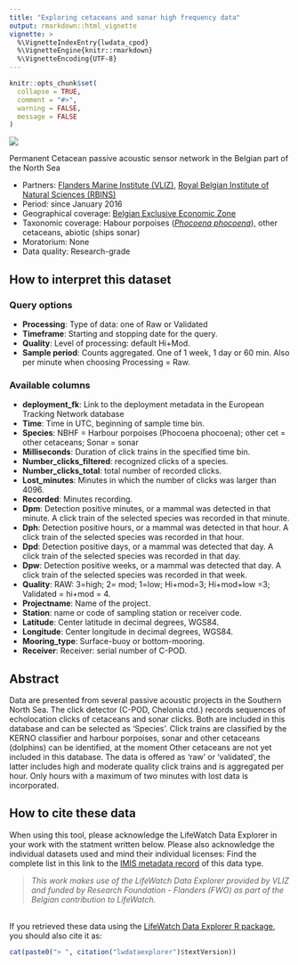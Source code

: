 ```yaml
---
title: "Exploring cetaceans and sonar high frequency data"
output: rmarkdown::html_vignette
vignette: >
  %\VignetteIndexEntry{lwdata_cpod}
  %\VignetteEngine{knitr::rmarkdown}
  %\VignetteEncoding{UTF-8}
---
```


```r
knitr::opts_chunk$set(
  collapse = TRUE,
  comment = "#>",
  warning = FALSE,
  message = FALSE
)
```

<!--- Insert image -->
<img src='lwdata_cpod.png' class='rightimg'/>

<!--- Describe datatype in one or two sentences. -->
Permanent Cetacean passive acoustic sensor network in the Belgian part of the North Sea

- Partners: [Flanders Marine Institute (VLIZ)](https://www.vliz.be/en/imis?module=institute&insid=36), [Royal Belgian Institute of Natural Sciences (RBINS)](https://www.vliz.be/en/imis?module=institute&insid=1883)
- Period: since January 2016
- Geographical coverage: [Belgian Exclusive Economic Zone](https://www.marineregions.org/gazetteer.php?p=details&id=3293)
- Taxonomic coverage: Habour porpoises (_[Phocoena phocoena](https://www.marinespecies.org/aphia.php?p=taxdetails&id=137117)_), other cetaceans, abiotic (ships sonar)
- Moratorium: None
- Data quality: Research-grade
 
## How to interpret this dataset
 
### Query options
* **Processing**: Type of data: one of Raw or Validated
* **Timeframe**: Starting and stopping date for the query.
* **Quality**:  Level of processing: default Hi+Mod.
* **Sample period**: Counts aggregated. One of 1 week, 1 day or 60 min. Also per minute when choosing Processing = Raw.
 
### Available columns
* **deployment_fk**: Link to the deployment metadata in the European Tracking Network database
* **Time**: Time in UTC, beginning of sample time bin.
* **Species**: NBHF = Harbour porpoises (Phocoena phocoena); other cet = other cetaceans; Sonar = sonar 
* **Milliseconds**: Duration of click trains in the specified time bin.
* **Number_clicks_filtered**: recognized clicks of a species.
* **Number_clicks_total**: total number of recorded clicks.
* **Lost_minutes**: Minutes in which the number of clicks was larger than 4096.
* **Recorded**: Minutes recording.
* **Dpm**: Detection positive minutes, or a mammal was detected in that minute. A click train of the selected species was recorded in that minute.
* **Dph**: Detection positive hours, or a mammal was detected in that hour. A click train of the selected species was recorded in that hour.
* **Dpd**: Detection positive days, or a mammal was detected that day. A click train of the selected species was recorded in that day.
* **Dpw**: Detection positive weeks, or a mammal was detected that day. A click train of the selected species was recorded in that week.
* **Quality**: RAW: 3=high; 2= mod; 1=low; Hi+mod=3; Hi+mod+low =3; Validated = hi+mod = 4.
* **Projectname**: Name of the project.
* **Station**: name or code of sampling station or receiver code.
* **Latitude**: Center latitude in decimal degrees, WGS84.
* **Longitude**: Center longitude in decimal degrees, WGS84.
* **Mooring_type**: Surface-buoy or bottom-mooring.
* **Receiver**: Receiver: serial number of C-POD.

## Abstract
Data are presented from several passive acoustic projects in the Southern North Sea. The click detector (C-POD, Chelonia ctd.) records sequences of echolocation clicks of cetaceans and sonar clicks. Both are included in this database and can be selected as 'Species'. Click trains are classified by the KERNO classifier and harbour porpoises, sonar and other cetaceans (dolphins) can be identified, at the moment Other cetaceans are not yet included in this database. The data is offered as 'raw' or 'validated', the latter includes high and moderate quality click trains and is aggregated per hour. Only hours with a maximum of two minutes with lost data is incorporated. 

## How to cite these data

When using this tool, please acknowledge the LifeWatch Data Explorer in your work with the statment written below. Please also acknowledge the individual datasets used and mind their individual licenses: Find the complete list in this link to the [IMIS metadata record](https://www.vliz.be/en/imis?module=dataset&dasid=5531) of this data type.

> _This work makes use of the LifeWatch Data Explorer provided by VLIZ and funded by Research Foundation - Flanders (FWO) as part of the Belgian contribution to LifeWatch._

</br>
If you retrieved these data using the [LifeWatch Data Explorer R package](https://github.com/lifewatch/lwdataexplorer/), you should also cite it as: 

```r
cat(paste0("> ", citation("lwdataexplorer")$textVersion))
```

